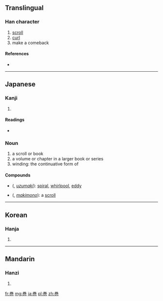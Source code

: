 {{also|卷|捲|巷}}
==Translingual==

===Han character===
{{Han char|rn=49|rad=己|as=06|sn=9|four=|canj=火手尸山 (FQSU), X火手尸山 (XFQSU)}}

# [[scroll]]
# [[curl]]
# make a comeback

====References====
* {{Han ref|kx=0327.101|dkj=08759|hdz=10318.011|uh=5DFB|ud=24059}}

----

==Japanese==

===Kanji===
{{ja-kanji|grade=6|rs=己06}}

# {{defn|lang=ja|sort=己06}}

====Readings====
* {{ja-readings|on=[[かん]] (kan), [[けん]] (ken)|kun=[[まき]] (maki)}}

===Noun===
{{ja-noun|k|hira=まき|rom=maki}}

# a scroll or book
# a volume or chapter in a larger book or series
# winding: the continuative form of {{l|ja|巻く}}

====Compounds====
* {{l|ja|渦巻}} ({{l|ja|うずまき}}, ''[[uzumaki]]''): [[spiral]], [[whirlpool]], [[eddy]]
* {{l|ja|巻物}} ({{l|ja|まきもの}}, ''[[makimono]]''): a [[scroll]]

----

==Korean==

===Hanja===
{{ko-hanja|hangeul=권|rv=gwon|mr=kwŏn}}

# {{defn|lang=ko|sort=己06}}

----

==Mandarin==

===Hanzi===
{{cmn-hanzi|pin=[[juàn]] ([[juan4]])|wg=chüan<sup>4</sup>}}

# {{defn|lang=cmn|sort=己06}}

[[fr:巻]]
[[mg:巻]]
[[ja:巻]]
[[pl:巻]]
[[zh:巻]]